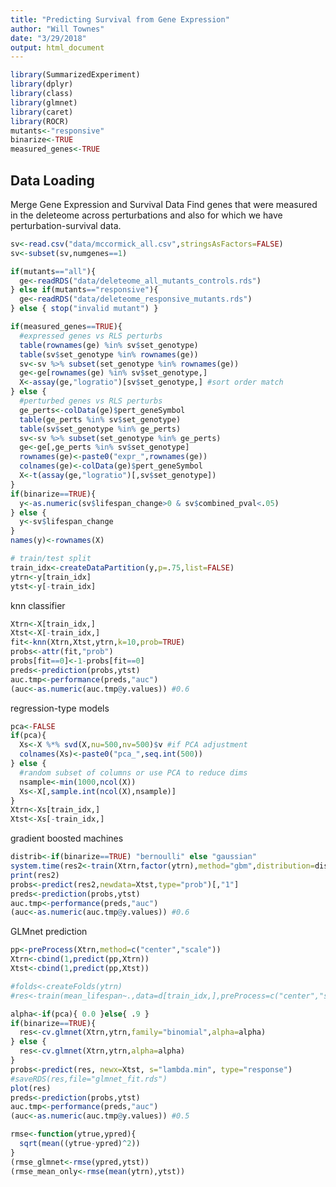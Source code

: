 ```yaml
---
title: "Predicting Survival from Gene Expression"
author: "Will Townes"
date: "3/29/2018"
output: html_document
---
```


```r
library(SummarizedExperiment)
library(dplyr)
library(class)
library(glmnet)
library(caret)
library(ROCR)
mutants<-"responsive"
binarize<-TRUE
measured_genes<-TRUE
```

## Data Loading

Merge Gene Expression and Survival Data
Find genes that were measured in the deleteome across perturbations and also for which we have perturbation-survival data.

```r
sv<-read.csv("data/mccormick_all.csv",stringsAsFactors=FALSE)
sv<-subset(sv,numgenes==1)

if(mutants=="all"){
  ge<-readRDS("data/deleteome_all_mutants_controls.rds")
} else if(mutants=="responsive"){
  ge<-readRDS("data/deleteome_responsive_mutants.rds")
} else { stop("invalid mutant") }

if(measured_genes==TRUE){
  #expressed genes vs RLS perturbs
  table(rownames(ge) %in% sv$set_genotype)
  table(sv$set_genotype %in% rownames(ge))
  sv<-sv %>% subset(set_genotype %in% rownames(ge))
  ge<-ge[rownames(ge) %in% sv$set_genotype,]
  X<-assay(ge,"logratio")[sv$set_genotype,] #sort order match
} else {
  #perturbed genes vs RLS perturbs
  ge_perts<-colData(ge)$pert_geneSymbol
  table(ge_perts %in% sv$set_genotype)
  table(sv$set_genotype %in% ge_perts)
  sv<-sv %>% subset(set_genotype %in% ge_perts)
  ge<-ge[,ge_perts %in% sv$set_genotype]
  rownames(ge)<-paste0("expr_",rownames(ge))
  colnames(ge)<-colData(ge)$pert_geneSymbol
  X<-t(assay(ge,"logratio")[,sv$set_genotype])
}
if(binarize==TRUE){
  y<-as.numeric(sv$lifespan_change>0 & sv$combined_pval<.05)
} else {
  y<-sv$lifespan_change
}
names(y)<-rownames(X)

# train/test split
train_idx<-createDataPartition(y,p=.75,list=FALSE)
ytrn<-y[train_idx]
ytst<-y[-train_idx]
```

knn classifier

```r
Xtrn<-X[train_idx,]
Xtst<-X[-train_idx,]
fit<-knn(Xtrn,Xtst,ytrn,k=10,prob=TRUE)
probs<-attr(fit,"prob")
probs[fit==0]<-1-probs[fit==0]
preds<-prediction(probs,ytst)
auc.tmp<-performance(preds,"auc")
(auc<-as.numeric(auc.tmp@y.values)) #0.6
```

regression-type models

```r
pca<-FALSE
if(pca){
  Xs<-X %*% svd(X,nu=500,nv=500)$v #if PCA adjustment
  colnames(Xs)<-paste0("pca_",seq.int(500))
} else {
  #random subset of columns or use PCA to reduce dims
  nsample<-min(1000,ncol(X))
  Xs<-X[,sample.int(ncol(X),nsample)]
}
Xtrn<-Xs[train_idx,]
Xtst<-Xs[-train_idx,]
```

gradient boosted machines

```r
distrib<-if(binarize==TRUE) "bernoulli" else "gaussian"
system.time(res2<-train(Xtrn,factor(ytrn),method="gbm",distribution=distrib,preProcess=NULL,verbose=FALSE))
print(res2)
probs<-predict(res2,newdata=Xtst,type="prob")[,"1"]
preds<-prediction(probs,ytst)
auc.tmp<-performance(preds,"auc")
(auc<-as.numeric(auc.tmp@y.values)) #0.6
```

GLMnet prediction

```r
pp<-preProcess(Xtrn,method=c("center","scale"))
Xtrn<-cbind(1,predict(pp,Xtrn))
Xtst<-cbind(1,predict(pp,Xtst))

#folds<-createFolds(ytrn)
#res<-train(mean_lifespan~.,data=d[train_idx,],preProcess=c("center","scale"))

alpha<-if(pca){ 0.0 }else{ .9 }
if(binarize==TRUE){
  res<-cv.glmnet(Xtrn,ytrn,family="binomial",alpha=alpha)
} else {
  res<-cv.glmnet(Xtrn,ytrn,alpha=alpha)
}
probs<-predict(res, newx=Xtst, s="lambda.min", type="response")
#saveRDS(res,file="glmnet_fit.rds")
plot(res)
preds<-prediction(probs,ytst)
auc.tmp<-performance(preds,"auc")
(auc<-as.numeric(auc.tmp@y.values)) #0.5
```

```r
rmse<-function(ytrue,ypred){
  sqrt(mean((ytrue-ypred)^2))
}
(rmse_glmnet<-rmse(ypred,ytst))
(rmse_mean_only<-rmse(mean(ytrn),ytst))
```

